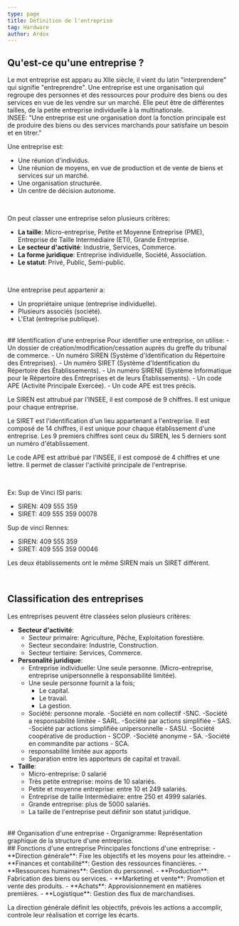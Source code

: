 ```yaml
---
type: page
title: Définition de l'entreprise
tag: Hardware
author: Ardox
---
```


## Qu'est-ce qu'une entreprise ?
Le mot entreprise est apparu au XIIe siècle, il vient du latin "interprendere" qui signifie "entreprendre".
Une entreprise est une organisation qui regroupe des personnes et des ressources pour produire des biens ou des 
services en vue de les vendre sur un marché. Elle peut être de différentes tailles, de la petite entreprise individuelle à la multinationale.
<br />
INSEE: "Une entreprise est une organisation dont la fonction principale est de produire des biens ou des services marchands pour satisfaire un besoin et en titrer."
<br />

Une entreprise est:
- Une réunion d'individus.
- Une réunion de moyens, en vue de production et de vente de biens et services sur un marché.
- Une organisation structurée.
- Un centre de décision autonome.

<br />

On peut classer une entreprise selon plusieurs critères:
- **La taille**: Micro-entreprise, Petite et Moyenne Entreprise (PME), Entreprise de Taille Intermédiaire (ETI), Grande Entreprise.
- **Le secteur d'activité**: Industrie, Services, Commerce.
- **La forme juridique**: Entreprise individuelle, Société, Association.
- **Le statut**: Privé, Public, Semi-public.

<br />

Une entreprise peut appartenir a:
- Un propriétaire unique (entreprise individuelle).
- Plusieurs associés (société).
- L'Etat (entreprise publique).

<br />
<div className="seperator" />
## Identification d'une entreprise
Pour identifier une entreprise, on utilise:
- Un dossier de création/modification/cessation auprès du greffe du tribunal de commerce.
- Un numéro SIREN (Système d'Identification du Répertoire des Entreprises).
- Un numéro SIRET (Système d'Identification du Répertoire des Établissements).
- Un numéro SIRENE (Système Informatique pour le Répertoire des Entreprises et de leurs Établissements).
- Un code APE (Activité Principale Exercée).
    - Un code APE est tres précis.


<br />

Le SIREN est attrubué par l'INSEE, il est composé de 9 chiffres. Il est unique pour chaque entreprise. 

Le SIRET est l'identification d'un lieu appartenant a l'entreprise. Il est composé de 14 chiffres, il est unique pour chaque établissement d'une entreprise. Les 9 premiers chiffres sont ceux du SIREN, les 5 derniers sont un numéro d'établissement.

Le code APE est attribué par l'INSEE, il est composé de 4 chiffres et une lettre. Il permet de classer l'activité principale de l'entreprise.

<br />

Ex: Sup de Vinci ISI paris:
- SIREN:  409 555 359
- SIRET:  409 555 359 00078

Sup de vinci Rennes:
- SIREN:  409 555 359
- SIRET:  409 555 359 00046

Les deux établissements ont le même SIREN mais un SIRET différent.

<br />

<div className="seperator" />

## Classification des entreprises
Les entreprises peuvent être classées selon plusieurs critères:
- **Secteur d'activité**:
    - Secteur primaire: Agriculture, Pêche, Exploitation forestière.
    - Secteur secondaire: Industrie, Construction.
    - Secteur tertiaire: Services, Commerce.
- **Personalité juridique**:
    - Entreprise individuelle: Une seule personne. (Micro-entreprise, entreprise unipersonnelle à responsabilité limitée).
    - Une seule personne fournit a la fois;
        - Le capital.
        - Le travail.
        - La gestion.
    - Société: personne morale.
        -Société en nom collectif -SNC.
        -Société a responsabilité limitée - SARL.
        -Société par actions simplifiée - SAS.
        -Société par actions simplifiée unipersonnelle - SASU.
        -Société coopérative de production - SCOP.
        -Société anonyme - SA.
        -Société en commandite par actions - SCA.
    - responsabilité limitée aux apports
    - Separation entre les apporteurs de capital et travail.
- **Taille**:
    - Micro-entreprise: 0 salarié
    - Très petite entreprise: moins de 10 salariés.
    - Petite et moyenne entreprise: entre 10 et 249 salariés.
    - Entreprise de taille Intermédiaire: entre 250 et 4999 salariés.
    - Grande entreprise: plus de 5000 salariés.
    - La taille de l'entreprise peut définir son statut juridique.

<br />
<div className='seperator' />
## Organisation d'une entreprise
- Organigramme: Représentation graphique de la structure d'une entreprise.

<br />
<div className="seperator" />
## Fonctions d'une entreprise
Principales fonctions d'une entreprise:
- **Direction générale**: Fixe les objectifs et les moyens pour les atteindre.
- **Finances et contabilité**: Gestion des ressources financières.
- **Ressources humaines**: Gestion du personnel.
- **Production**: Fabrication des biens ou services.
- **Marketing et vente**: Promotion et vente des produits.
- **Achats**: Approvisionnement en matières premières.
- **Logistique**: Gestion des flux de marchandises.

La direction générale définit les objectifs, prévois les actions a accomplir, controle leur réalisation et corrige les écarts.
